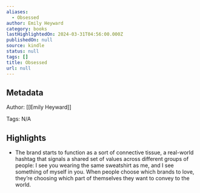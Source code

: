 ```yaml
---
aliases:
  - Obsessed
author: Emily Heyward
category: books
lastHighlightedOn: 2024-03-31T04:56:00.000Z
publishedOn: null
source: kindle
status: null
tags: []
title: Obsessed
url: null
---
```

## Metadata

Author: [[Emily Heyward]]

Tags: N/A

## Highlights

- The brand starts to function as a sort of connective tissue, a real-world hashtag that signals a shared set of values across different groups of people: I see you wearing the same sweatshirt as me, and I see something of myself in you. When people choose which brands to love, they’re choosing which part of themselves they want to convey to the world.
